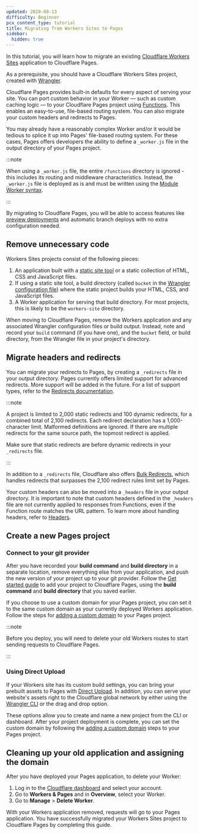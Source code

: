 ```yaml
---
updated: 2020-08-13
difficulty: Beginner
pcx_content_type: tutorial
title: Migrating from Workers Sites to Pages
sidebar:
  hidden: true
---
```


In this tutorial, you will learn how to migrate an existing [Cloudflare Workers Sites](/workers/configuration/sites/) application to Cloudflare Pages.

As a prerequisite, you should have a Cloudflare Workers Sites project, created with [Wrangler](https://github.com/cloudflare/workers-sdk/tree/main/packages/wrangler).

Cloudflare Pages provides built-in defaults for every aspect of serving your site. You can port custom behavior in your Worker — such as custom caching logic — to your Cloudflare Pages project using [Functions](/pages/functions/). This enables an easy-to-use, file-based routing system. You can also migrate your custom headers and redirects to Pages.

You may already have a reasonably complex Worker and/or it would be tedious to splice it up into Pages' file-based routing system. For these cases, Pages offers developers the ability to define a `_worker.js` file in the output directory of your Pages project.

:::note

When using a `_worker.js` file, the entire `/functions` directory is ignored - this includes its routing and middleware characteristics. Instead, the `_worker.js` file is deployed as is and must be written using the [Module Worker syntax](/workers/reference/migrate-to-module-workers/).

:::

By migrating to Cloudflare Pages, you will be able to access features like [preview deployments](/pages/configuration/preview-deployments/) and automatic branch deploys with no extra configuration needed.

## Remove unnecessary code

Workers Sites projects consist of the following pieces:

1. An application built with a [static site tool](/pages/how-to/) or a static collection of HTML, CSS and JavaScript files.
2. If using a static site tool, a build directory (called `bucket` in the [Wrangler configuration file](/pages/functions/wrangler-configuration/)) where the static project builds your HTML, CSS, and JavaScript files.
3. A Worker application for serving that build directory. For most projects, this is likely to be the `workers-site` directory.

When moving to Cloudflare Pages, remove the Workers application and any associated Wrangler configuration files or build output. Instead, note and record your `build` command (if you have one), and the `bucket` field, or build directory, from the Wrangler file in your project's directory.

## Migrate headers and redirects

You can migrate your redirects to Pages, by creating a `_redirects` file in your output directory. Pages currently offers limited support for advanced redirects. More support will be added in the future. For a list of support types, refer to the [Redirects documentation](/pages/configuration/redirects/).

:::note

A project is limited to 2,000 static redirects and 100 dynamic redirects, for a combined total of 2,100 redirects. Each redirect declaration has a 1,000-character limit. Malformed definitions are ignored. If there are multiple redirects for the same source path, the topmost redirect is applied.

Make sure that static redirects are before dynamic redirects in your `_redirects` file.

:::

In addition to a `_redirects` file, Cloudflare also offers [Bulk Redirects](/pages/configuration/redirects/#surpass-_redirects-limits), which handles redirects that surpasses the 2,100 redirect rules limit set by Pages.

Your custom headers can also be moved into a `_headers` file in your output directory. It is important to note that custom headers defined in the `_headers` file are not currently applied to responses from Functions, even if the Function route matches the URL pattern. To learn more about handling headers, refer to [Headers](/pages/configuration/headers/).

## Create a new Pages project

### Connect to your git provider

After you have recorded your **build command** and **build directory** in a separate location, remove everything else from your application, and push the new version of your project up to your git provider. Follow the [Get started guide](/pages/get-started/) to add your project to Cloudflare Pages, using the **build command** and **build directory** that you saved earlier.

If you choose to use a custom domain for your Pages project, you can set it to the same custom domain as your currently deployed Workers application. Follow the steps for [adding a custom domain](/pages/configuration/custom-domains/#add-a-custom-domain) to your Pages project.

:::note

Before you deploy, you will need to delete your old Workers routes to start sending requests to Cloudflare Pages.

:::

### Using Direct Upload

If your Workers site has its custom build settings, you can bring your prebuilt assets to Pages with [Direct Upload](/pages/get-started/direct-upload/). In addition, you can serve your website's assets right to the Cloudflare global network by either using the [Wrangler CLI](/workers/wrangler/install-and-update/) or the drag and drop option.

These options allow you to create and name a new project from the CLI or dashboard. After your project deployment is complete, you can set the custom domain by following the [adding a custom domain](/pages/configuration/custom-domains/#add-a-custom-domain) steps to your Pages project.

## Cleaning up your old application and assigning the domain

After you have deployed your Pages application, to delete your Worker:

1. Log in to the [Cloudflare dashboard](https://dash.cloudflare.com/) and select your account.
2. Go to **Workers & Pages** and in **Overview**, select your Worker.
3. Go to **Manage** > **Delete Worker**.

With your Workers application removed, requests will go to your Pages application. You have successfully migrated your Workers Sites project to Cloudflare Pages by completing this guide.
